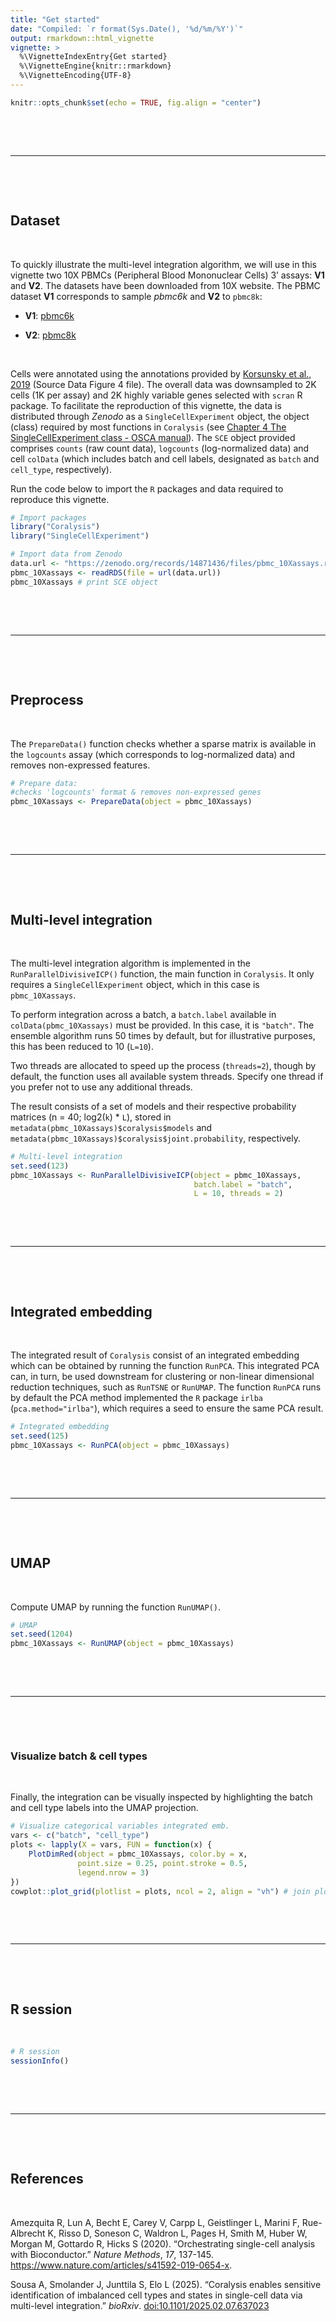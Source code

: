 ```yaml
---
title: "Get started"
date: "Compiled: `r format(Sys.Date(), '%d/%m/%Y')`"
output: rmarkdown::html_vignette
vignette: >
  %\VignetteIndexEntry{Get started}
  %\VignetteEngine{knitr::rmarkdown}
  %\VignetteEncoding{UTF-8}
---
```


```r
knitr::opts_chunk$set(echo = TRUE, fig.align = "center")
```

<br>

<br>

___

<br>

<br>

## Dataset

<br>

To quickly illustrate the multi-level integration algorithm, we will use in this vignette two 10X PBMCs (Peripheral Blood Mononuclear Cells) 3' assays: **V1** and **V2**. The datasets have been downloaded from 10X website. The PBMC dataset **V1** corresponds to sample _pbmc6k_ and **V2** to `pbmc8k`: 

   + **V1**: [pbmc6k](https://support.10xgenomics.com/single-cell-gene-expression/datasets/1.1.0/pbmc6k)
   
   + **V2**: [pbmc8k](https://support.10xgenomics.com/single-cell-gene-expression/datasets/2.1.0/pbmc8k)

<br>

Cells were annotated using the annotations provided by [Korsunsky et al., 2019](https://www.nature.com/articles/s41592-019-0619-0) (Source Data Figure 4 file). The overall data was downsampled to 2K cells (1K per assay) and 2K highly variable genes selected with `scran` R package. To facilitate the reproduction of this vignette, the data is distributed through _Zenodo_ as a `SingleCellExperiment` object, the object (class) required by most functions in `Coralysis` (see [Chapter 4 The SingleCellExperiment class - OSCA manual](https://bioconductor.org/books/3.13/OSCA.intro/the-singlecellexperiment-class.html)). The `SCE` object provided comprises `counts` (raw count data), `logcounts` (log-normalized data) and cell `colData` (which includes batch and cell labels, designated as `batch` and `cell_type`, respectively).   

Run the code below to import the `R` packages and data required to reproduce this vignette.  

```r
# Import packages
library("Coralysis")
library("SingleCellExperiment")
```

```r
# Import data from Zenodo
data.url <- "https://zenodo.org/records/14871436/files/pbmc_10Xassays.rds?download=1"
pbmc_10Xassays <- readRDS(file = url(data.url))
pbmc_10Xassays # print SCE object
```

<br>

<br>

___

<br>

<br>

## Preprocess

<br>

The `PrepareData()` function checks whether a sparse matrix is available in the `logcounts` assay (which corresponds to log-normalized data) and removes non-expressed features.

```r
# Prepare data: 
#checks 'logcounts' format & removes non-expressed genes
pbmc_10Xassays <- PrepareData(object = pbmc_10Xassays)
```

<br>

<br>

___

<br>

<br>

## Multi-level integration

<br>

The multi-level integration algorithm is implemented in the `RunParallelDivisiveICP()` function, the main function in `Coralysis`. It only requires a `SingleCellExperiment` object, which in this case is `pbmc_10Xassays`. 

To perform integration across a batch, a `batch.label` available in `colData(pbmc_10Xassays)` must be provided. In this case, it is `"batch"`. The ensemble algorithm runs 50 times by default, but for illustrative purposes, this has been reduced to 10 (`L=10`). 

Two threads are allocated to speed up the process (`threads=2`), though by default, the function uses all available system threads. Specify one thread if you prefer not to use any additional threads.

The result consists of a set of models and their respective probability matrices (n = 40; log2(`k`) * `L`), stored in `metadata(pbmc_10Xassays)$coralysis$models` and `metadata(pbmc_10Xassays)$coralysis$joint.probability`, respectively.

```r
# Multi-level integration
set.seed(123)
pbmc_10Xassays <- RunParallelDivisiveICP(object = pbmc_10Xassays, 
                                         batch.label = "batch", 
                                         L = 10, threads = 2) 
```

<br>

<br>

___

<br>

<br>

## Integrated embedding

<br>

The integrated result of `Coralysis` consist of an integrated embedding which can be obtained by running the function `RunPCA`. This integrated PCA can, in turn, be used downstream for clustering or non-linear dimensional reduction techniques, such as `RunTSNE` or `RunUMAP`. The function `RunPCA` runs by default the PCA method implemented the `R` package `irlba` (`pca.method="irlba"`), which requires a seed to ensure the same PCA result.

```r
# Integrated embedding
set.seed(125)
pbmc_10Xassays <- RunPCA(object = pbmc_10Xassays)
```

<br>

<br>

___

<br>

<br>

## UMAP

<br>

Compute UMAP by running the function `RunUMAP()`.

```r
# UMAP
set.seed(1204)
pbmc_10Xassays <- RunUMAP(object = pbmc_10Xassays)
```

<br>

<br>

___

<br>

<br>

### Visualize batch & cell types

<br>

Finally, the integration can be visually inspected by highlighting the batch and cell type labels into the UMAP projection. 

```r
# Visualize categorical variables integrated emb. 
vars <- c("batch", "cell_type")
plots <- lapply(X = vars, FUN = function(x) {
    PlotDimRed(object = pbmc_10Xassays, color.by = x, 
               point.size = 0.25, point.stroke = 0.5, 
               legend.nrow = 3)
}) 
cowplot::plot_grid(plotlist = plots, ncol = 2, align = "vh") # join plots together
```

<br>

<br>

___

<br>

<br>

## R session

<br>

```r
# R session
sessionInfo()
```

<br>

<br>

___

<br>

<br>

## References

<br>

Amezquita R, Lun A, Becht E, Carey V, Carpp L, Geistlinger L, Marini F, Rue-Albrecht K, Risso D, Soneson C, Waldron L, Pages H, Smith M, Huber W, Morgan M, Gottardo R, Hicks S (2020). "Orchestrating single-cell analysis with Bioconductor." _Nature Methods_, *17*, 137-145. [https://www.nature.com/articles/s41592-019-0654-x](https://www.nature.com/articles/s41592-019-0654-x).

Sousa A, Smolander J, Junttila S, Elo L (2025). "Coralysis enables sensitive identification of imbalanced cell types and states in single-cell data via multi-level integration." _bioRxiv_. [doi:10.1101/2025.02.07.637023](https://doi.org/10.1101/2025.02.07.637023)

<br>

<br>

<br>

<br>
